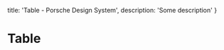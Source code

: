 
  title: 'Table - Porsche Design System',
  description: 'Some description'
}

# Table <ComponentStatus tagName="p-table"></ComponentStatus>

<ComponentApi tagName="p-table" />